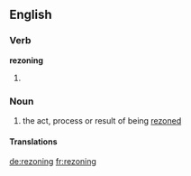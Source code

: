 ==English==

===Verb===
'''rezoning'''

# {{third-person singular of|rezone}}

===Noun===
{{en-noun}}

# the act, process or result of being [[rezone]]d

====Translations====
{{trans-top|the act, process or result of being rezoned}}
{{trans-mid}}
{{trans-bottom}}

[[de:rezoning]]
[[fr:rezoning]]